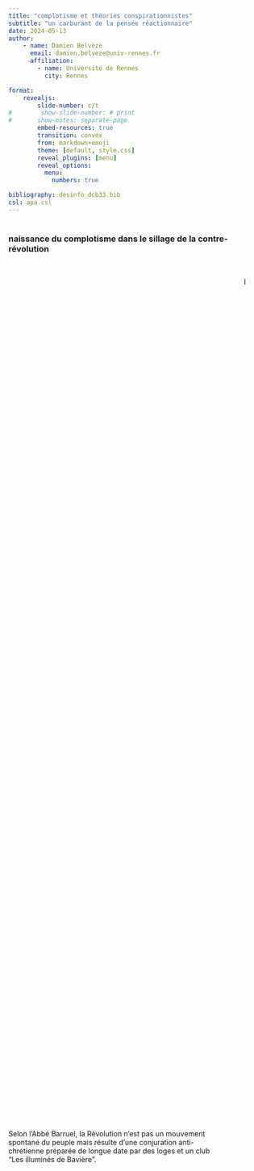```yaml
---
title: "complotisme et théories conspirationnistes"
subtitle: "un carburant de la pensée réactionnaire"
date: 2024-05-13
author:
    - name: Damien Belvèze
      email: damien.belveze@univ-rennes.fr
      affiliation: 
        - name: Université de Rennes
          city: Rennes

format: 
    revealjs:
        slide-number: c/t
#        show-slide-number: # print
#       show-notes: separate-page
        embed-resources: true
        transition: convex
        from: markdown+emoji
        theme: [default, style.css]
        reveal_plugins: [menu]
        reveal_options: 
          menu: 
            numbers: true

bibliography: desinfo_dcb33.bib
csl: apa.csl
---
```


#  {background-color="#fef1da"}

### naissance du complotisme dans le sillage de la contre-révolution 

:::: {.columns style="display: flex !important; height: 90%;"}
::: {.column width="50%" style="display: flex; justify-content: center; align-items: center;"}
Selon l'Abbé Barruel, la Révolution n'est pas un mouvement spontané du peuple mais résulte d'une conjuration anti-chrétienne préparée de longue date par des loges et un club "Les illuminés de Bavière". 
::: 
::: {.column width="50%"}
![l](../images/barruel.png)
:::
::::


:::
::::
::: {.notes}
Pour Robert H Welch, fondateur de la John Birch Society, la publication du *Manifeste du Parti Communiste* en 1848 est l'oeuvre des Illuminati
Or cette manière de ne jamais reconnaître aucune agentivité au peuple, de le considérer toujours comme mené par des marionnettistes ploutocrates (quand ils ne sont pas juifs) est en réalité la marque des théories ultra-réactionnaires et n'emprunte pas au populisme qui lui conteste la politique élitiste et inégalitaire menée au grand jour par les partis politiques conservateurs contre les classes populaires  :notebook: @cholletAntipopulismeOuNouvelle2023
:::

#  {background-color="#fef1da"}

### Karl Popper et la naissance du terme *complotisme*

:::: {.columns style="display: flex !important; height: 90%;"}
::: {.column width="50%" style="display: flex; justify-content: center; align-items: center;"}
Pour Popper (1948) le complotisme relève d'une incapacité à percevoir dans la réalité une multiplicité de phénomènes agissant de manière interdépendante 
::: 
::: {.column width="50%"}
![](../images/popper.jpg)
:::
::::

#  {background-color="#fef1da"}

### Hoftstadter, the paranoid style of the Right Wing

:::: {.columns style="display: flex !important; height: 90%;"}
::: {.column width="50%" style="display: flex; justify-content: center; align-items: center;"}
- Hofstadter revient sur la mentalité Mc Carthiste et analyse la paranoïa et l'esprit complotiste comme une structure de la pensée de la Droite réac (pseudo-conservatrice)
- Le style paranoiaque est un style apocalyptique 
::: 
::: {.column width="50%"}
![](../images/hofstadter.jpg)
:::
::::
:::{.notes}
Ouvrage de 1964. Pour Richard Hofstadter la mentalité conspirationniste ne se définit pas par une croyance à tel ou tel complot mais à la vision de l'Histoire comme étant essentiellement menée sous la forme d'un complot :notebook: @hofstadterParanoidStyleAmerican1967
:::

#  {background-color="#fef1da"}

### la gauche aussi peut se planter / confusionnisme

:::: {.columns style="display: flex !important; height: 90%;"}
::: {.column width="50%" style="display: flex; justify-content: center; align-items: center;"}
- Quand le PCI accusait tous les autres mouvements de révolutionnaires d'être payés par la CIA
- La Russie seule coupable de la défaite d'Hillary Clinton en 2016
:::
::: {.column width="50%"}
![](../images/piazza_fontana.jpg){ max-height:"800px"}
:::
::::
#  {background-color="#fef1da"}

### Les paniques morales des années 80

:::: {.columns style="display: flex !important; height: 90%;"}
::: {.column width="50%" style="display: flex; justify-content: center; align-items: center;"}
Années 80, rock, snuff movies, émancipation des femmes : Satan à toutes les sauces et retour aux valeurs morales
::: 
::: {.column width="50%"}
![](../images/led_zeppelin.jpg)
:::
::::
#  {background-color="#fef1da"}

### Le conspirationnisme, une pensée qui protège le status quo

:::{.incremental}
- Négation du peuple comme acteur de l'Histoire (il est forcément agi)
- subjectivation des structures :notebook: @andrejevicInfoglutHowToo2013a
- paniques morales qui s'attaquent à travers certains fantasmes à tout ce qui constitue une innovation sociale, une émancipation concrète 
:::

#  {background-color="#fef1da" .smaller}

:::{.scrollable}
| sujet | critique sociale | lecture conspirationniste |
|:--|:--|:--|
| Bill Gates | met la propriété intellectuelle au dessus de l'intérêt commun | veut gouverner le peuple avec la 5G |
| Klaus Schwabe président du CA du forum de Davos | chantre de la croissance infinie | responsable de la pandémie de COVID-19 |
| Pfizer | entreprise capitaliste motivée par le profit | entreprise qui administre des vaccins censés influencer nos comportements |
|contrails | signe d'une augmentation des vols (délétère pour la planète) | chemtrails, geo-engineering |
:::

# {background-color="#fef1da"}

### complotisme et neurosciences

:::{.incremental}
- tous biaisés ? l'empire des neurosciences et le *biais Bronner* :notebook: @boullierBiaisBronnerOu2021
- Les explications sociologiques et historiques occultées :notebook: @guilhotChamanAutreTheories2021a
:::

# {background-color="#fef1da"}

### Repolitiser les enjeux de société pour lutter contre le complotisme

Umberto Eco : "Depuis que les gens ne croient plus en Dieu, ils croient en n'importe quoi."

Depuis que les gens ne croient plus dans le progrès social, mais voient leurs conditions sociales et environnementales se dégrader continuellement, il est utile pour le capitalisme de remplacer une critique sociale par des lectures conspirationnistes du monde.

# {background-color="#fef1da" .smaller}

:::{.incremental}
> pour reprendre une phrase d'électricien, le conspirationnisme est la prise terre du capitalisme, il évacue la tension vers le bas et empêche que les personnes soient foudroyées par la conscience que le système devait être changé

:notebook: @wuming1CommeQomplotComment2022a

> La seule et véritable alternative consiste à retrouver une capacité politique, à jeter des ponts par-delà un présent cataclysmique, à reconstruire la vision d’un monde commun et d’un avenir inclusif pour tous ceux qui sont en train de perdre le leur

:notebook: @guilhotChamanAutreTheories2021a
:::

# Bibliographie {.smaller}

:::{.scrollable}

:::